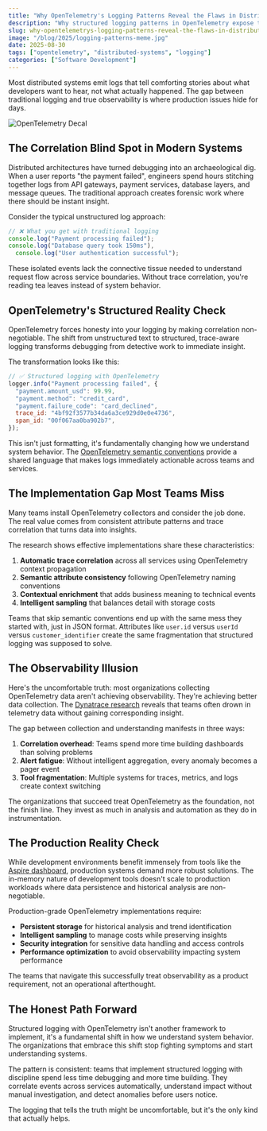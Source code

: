 ```yaml
---
title: "Why OpenTelemetry's Logging Patterns Reveal the Flaws in Distributed Observability"
description: "Why structured logging patterns in OpenTelemetry expose the uncomfortable truth about distributed system observability"
slug: why-opentelemetrys-logging-patterns-reveal-the-flaws-in-distributed-observability
image: "/blog/2025/logging-patterns-meme.jpg"
date: 2025-08-30
tags: ["opentelemetry", "distributed-systems", "logging"]
categories: ["Software Development"]
---
```


Most distributed systems emit logs that tell comforting stories about what developers want to hear, not what actually happened. The gap between traditional logging and true observability is where production issues hide for days.

![OpenTelemetry Decal](/blog/2025/opentelemetry-decal.svg)

## The Correlation Blind Spot in Modern Systems

Distributed architectures have turned debugging into an archaeological dig. When a user reports "the payment failed", engineers spend hours stitching together logs from API gateways, payment services, database layers, and message queues. The traditional approach creates forensic work where there should be instant insight.

Consider the typical unstructured log approach:

```javascript
// ❌ What you get with traditional logging
console.log("Payment processing failed");
console.log("Database query took 150ms"),
  console.log("User authentication successful");
```

These isolated events lack the connective tissue needed to understand request flow across service boundaries. Without trace correlation, you're reading tea leaves instead of system behavior.

## OpenTelemetry's Structured Reality Check

OpenTelemetry forces honesty into your logging by making correlation non-negotiable. The shift from unstructured text to structured, trace-aware logging transforms debugging from detective work to immediate insight.

The transformation looks like this:

```javascript
// ✅ Structured logging with OpenTelemetry
logger.info("Payment processing failed", {
  "payment.amount_usd": 99.99,
  "payment.method": "credit_card",
  "payment.failure_code": "card_declined",
  trace_id: "4bf92f3577b34da6a3ce929d0e0e4736",
  span_id: "00f067aa0ba902b7",
});
```

This isn't just formatting, it's fundamentally changing how we understand system behavior. The [OpenTelemetry semantic conventions](https://opentelemetry.io/docs/specs/semantic-conventions/) provide a shared language that makes logs immediately actionable across teams and services.

## The Implementation Gap Most Teams Miss

Many teams install OpenTelemetry collectors and consider the job done. The real value comes from consistent attribute patterns and trace correlation that turns data into insights.

The research shows effective implementations share these characteristics:

1. **Automatic trace correlation** across all services using OpenTelemetry context propagation
2. **Semantic attribute consistency** following OpenTelemetry naming conventions
3. **Contextual enrichment** that adds business meaning to technical events
4. **Intelligent sampling** that balances detail with storage costs

Teams that skip semantic conventions end up with the same mess they started with, just in JSON format. Attributes like `user.id` versus `userId` versus `customer_identifier` create the same fragmentation that structured logging was supposed to solve.

## The Observability Illusion

Here's the uncomfortable truth: most organizations collecting OpenTelemetry data aren't achieving observability. They're achieving better data collection. The [Dynatrace research](https://www.dynatrace.com/news/blog/opentelemetry-and-dynatrace-the-complete-analytics-platform-for-modern-observability/) reveals that teams often drown in telemetry data without gaining corresponding insight.

The gap between collection and understanding manifests in three ways:

1. **Correlation overhead**: Teams spend more time building dashboards than solving problems
2. **Alert fatigue**: Without intelligent aggregation, every anomaly becomes a pager event
3. **Tool fragmentation**: Multiple systems for traces, metrics, and logs create context switching

The organizations that succeed treat OpenTelemetry as the foundation, not the finish line. They invest as much in analysis and automation as they do in instrumentation.

## The Production Reality Check

While development environments benefit immensely from tools like the [Aspire dashboard](https://www.milanjovanovic.tech/blog/standalone-aspire-dashboard-setup-for-distributed-dotnet-applications), production systems demand more robust solutions. The in-memory nature of development tools doesn't scale to production workloads where data persistence and historical analysis are non-negotiable.

Production-grade OpenTelemetry implementations require:

- **Persistent storage** for historical analysis and trend identification
- **Intelligent sampling** to manage costs while preserving insights
- **Security integration** for sensitive data handling and access controls
- **Performance optimization** to avoid observability impacting system performance

The teams that navigate this successfully treat observability as a product requirement, not an operational afterthought.

## The Honest Path Forward

Structured logging with OpenTelemetry isn't another framework to implement, it's a fundamental shift in how we understand system behavior. The organizations that embrace this shift stop fighting symptoms and start understanding systems.

The pattern is consistent: teams that implement structured logging with discipline spend less time debugging and more time building. They correlate events across services automatically, understand impact without manual investigation, and detect anomalies before users notice.

The logging that tells the truth might be uncomfortable, but it's the only kind that actually helps.
